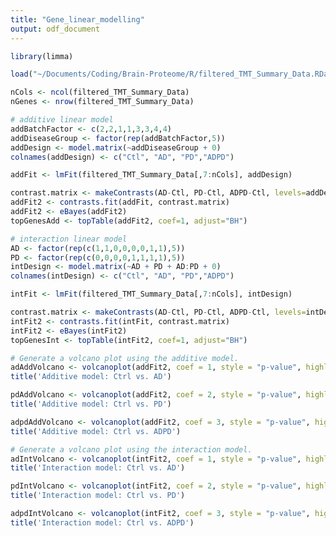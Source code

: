 ```yaml
---
title: "Gene_linear_modelling"
output: odf_document
---
```


```r
library(limma)
```

```r
load("~/Documents/Coding/Brain-Proteome/R/filtered_TMT_Summary_Data.RData")
```

```r
nCols <- ncol(filtered_TMT_Summary_Data)
nGenes <- nrow(filtered_TMT_Summary_Data)

# additive linear model
addBatchFactor <- c(2,2,1,1,3,3,4,4)
addDiseaseGroup <- factor(rep(addBatchFactor,5))
addDesign <- model.matrix(~addDiseaseGroup + 0)
colnames(addDesign) <- c("Ctl", "AD", "PD","ADPD")

addFit <- lmFit(filtered_TMT_Summary_Data[,7:nCols], addDesign)

contrast.matrix <- makeContrasts(AD-Ctl, PD-Ctl, ADPD-Ctl, levels=addDesign)
addFit2 <- contrasts.fit(addFit, contrast.matrix)
addFit2 <- eBayes(addFit2)
topGenesAdd <- topTable(addFit2, coef=1, adjust="BH")

# interaction linear model
AD <- factor(rep(c(1,1,0,0,0,0,1,1),5))
PD <- factor(rep(c(0,0,0,0,1,1,1,1),5))
intDesign <- model.matrix(~AD + PD + AD:PD + 0)
colnames(intDesign) <- c("Ctl", "AD", "PD","ADPD")

intFit <- lmFit(filtered_TMT_Summary_Data[,7:nCols], intDesign)

contrast.matrix <- makeContrasts(AD-Ctl, PD-Ctl, ADPD-Ctl, levels=intDesign)
intFit2 <- contrasts.fit(intFit, contrast.matrix)
intFit2 <- eBayes(intFit2)
topGenesInt <- topTable(intFit2, coef=1, adjust="BH")
```



```r
# Generate a volcano plot using the additive model.
adAddVolcano <- volcanoplot(addFit2, coef = 1, style = "p-value", highlight = 0, hl.col="blue", xlab = "Log2 Fold Change", ylab = NULL, pch=16, cex=0.35)
title('Additive model: Ctrl vs. AD')

pdAddVolcano <- volcanoplot(addFit2, coef = 2, style = "p-value", highlight = 0, hl.col="blue", xlab = "Log2 Fold Change", ylab = NULL, pch=16, cex=0.35)
title('Additive model: Ctrl vs. PD')

adpdAddVolcano <- volcanoplot(addFit2, coef = 3, style = "p-value", highlight = 0, hl.col="blue", xlab = "Log2 Fold Change", ylab = NULL, pch=16, cex=0.35)
title('Additive model: Ctrl vs. ADPD')

# Generate a volcano plot using the interaction model.
adIntVolcano <- volcanoplot(intFit2, coef = 1, style = "p-value", highlight = 0, hl.col="blue", xlab = "Log2 Fold Change", ylab = NULL, pch=16, cex=0.35)
title('Interaction model: Ctrl vs. AD')

pdIntVolcano <- volcanoplot(intFit2, coef = 2, style = "p-value", highlight = 0, hl.col="blue", xlab = "Log2 Fold Change", ylab = NULL, pch=16, cex=0.35)
title('Interaction model: Ctrl vs. PD')

adpdIntVolcano <- volcanoplot(intFit2, coef = 3, style = "p-value", highlight = 0, hl.col="blue", xlab = "Log2 Fold Change", ylab = NULL, pch=16, cex=0.35)
title('Interaction model: Ctrl vs. ADPD')
```